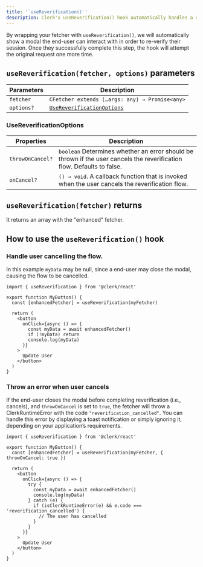 ```yaml
---
title: '`useReverification()`'
description: Clerk's useReverification() hook automatically handles a re-verification flow for you.
---
```


By wrapping your fetcher with `useReverification()`, we will automatically show a modal the end-user can interact with in order to re-verify their session. Once they successfully complete this step, the hook will attempt the original request one more time.

## `useReverification(fetcher, options)` parameters

| Parameters | Description |
| - | - |
| `fetcher` | `CFetcher extends (…args: any) ⇒ Promise<any>` |
| `options?` | [`UseReverificationOptions`](#use-reverification-options) |

### UseReverificationOptions

| Properties | Description |
| - | - |
| `throwOnCancel?` | `boolean` Determines whether an error should be thrown if the user cancels the reverification flow. Defaults to false. |
| `onCancel?` | `() ⇒ void`. A callback function that is invoked when the user cancels the reverification flow. |

## `useReverification(fetcher)` returns

It returns an array with the "enhanced" fetcher.

## How to use the `useReverification()` hook

### Handle user cancelling the flow.

In this example `myData` may be null, since a end-user may close the modal, causing the flow to be cancelled.

```tsx
import { useReverification } from '@clerk/react'

export function MyButton() {
  const [enhancedFetcher] = useReverification(myFetcher)

  return (
    <button
      onClick={async () => {
        const myData = await enhancedFetcher()
        if (!myData) return
        console.log(myData)
      }}
    >
      Update User
    </button>
  )
}
```

### Throw an error when user cancels

If the end-user closes the modal before completing reverification (i.e., cancels), and `throwOnCancel` is set to `true`, the fetcher will throw a ClerkRuntimeError with the code `"reverification_cancelled"`. You can handle this error by displaying a toast notification or simply ignoring it, depending on your application’s requirements.

```tsx
import { useReverification } from '@clerk/react'

export function MyButton() {
  const [enhancedFetcher] = useReverification(myFetcher, { throwOnCancel: true })

  return (
    <button
      onClick={async () => {
        try {
          const myData = await enhancedFetcher()
          console.log(myData)
        } catch (e) {
          if (isClerkRuntimeError(e) && e.code === 'reverification_cancelled') {
            // The user has cancelled
          }
        }
      }}
    >
      Update User
    </button>
  )
}
```

